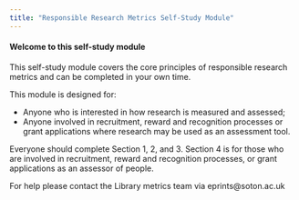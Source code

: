 ```yaml
---
title: "Responsible Research Metrics Self-Study Module"
---
```


#### Welcome to this self-study module

This self-study module covers the core principles of responsible research metrics and can be completed in your own time.

This module is designed for:

-   Anyone who is interested in how research is measured and assessed;
-   Anyone involved in recruitment, reward and recognition processes or grant applications where research may be used as an assessment tool.

Everyone should complete Section 1, 2, and 3. Section 4 is for those who are involved in recruitment, reward and recognition processes, or grant applications as an assessor of people.

For help please contact the Library metrics team via eprints\@soton.ac.uk

